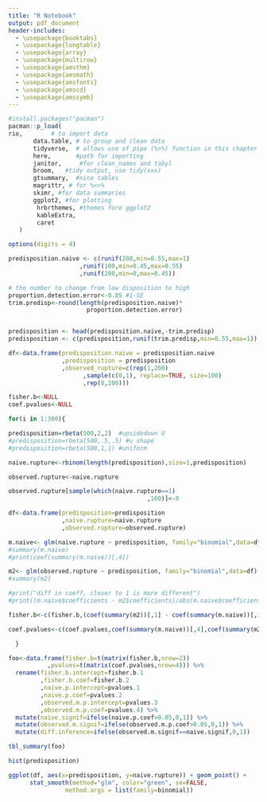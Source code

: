 ```yaml
---
title: "R Notebook"
output: pdf_document
header-includes:
  - \usepackage{booktabs}
  - \usepackage{longtable}
  - \usepackage{array}
  - \usepackage{multirow}
  - \usepackage{amsthm}
  - \usepackage{amsmath}
  - \usepackage{amsfonts}
  - \usepackage{amscd}
  - \usepackage{amssymb}
---
```


```r
#install.packages("pacman")
pacman::p_load(
rio,        # to import data
       data.table, # to group and clean data
       tidyverse,  # allows use of pipe (%>%) function in this chapter
       here,       #path for importing 
       janitor,     #for clean_names and tabyl
       broom,   #tidy output, use tidy(xxx)
       gtsummary,  #nice tables
       magrittr, # for %<>%
       skimr, #for data summaries
       ggplot2, #for plotting
        hrbrthemes, #themes fore ggplot2
        kableExtra,
        caret
   ) 

options(digits = 4)
```

```r


predisposition.naive <- c(runif(200,min=0.55,max=1)
                    ,runif(100,min=0.45,max=0.55)
                    ,runif(200,min=0,max=0.45))

# the number to change from low disposition to high
proportion.detection.error<-0.05 #1-SE
trim.predisp<-round(length(predisposition.naive)*
                      proportion.detection.error)


predisposition <- head(predisposition.naive,-trim.predisp)
predisposition <- c(predisposition,runif(trim.predisp,min=0.55,max=1))

df<-data.frame(predisposition.naive = predisposition.naive
               ,predisposition = predisposition
               ,observed_rupture=c(rep(1,200)
                     ,sample(c(0,1), replace=TRUE, size=100)
                     ,rep(0,200)))
```



```r

fisher.b<-NULL
coef.pvalues<-NULL

for(i in 1:300){

predisposition=rbeta(500,2,2)  #upsidedown U
#predisposition=rbeta(500,.5,.5) #u shape
#predisposition=rbeta(500,1,1) #uniform

naive.rupture<-rbinom(length(predisposition),size=1,predisposition)

observed.rupture<-naive.rupture

observed.rupture[sample(which(naive.rupture==1)
                                       ,100)]<-0

df<-data.frame(predisposition=predisposition
               ,naive.rupture=naive.rupture
               ,observed.rupture=observed.rupture)

m.naive<- glm(naive.rupture ~ predisposition, family="binomial",data=df)
#summary(m.naive)
#print(coef(summary(m.naive))[,4])

m2<- glm(observed.rupture ~ predisposition, family="binomial",data=df)
#summary(m2)

#print("diff in coeff, closer to 1 is more different")
#print((m.naive$coefficients - m2$coefficients)/abs(m.naive$coefficients))

fisher.b<-c(fisher.b,(coef(summary(m2))[,1] - coef(summary(m.naive))[,1])/abs(coef(summary(m.naive))[,1]))

coef.pvalues<-c(coef.pvalues,coef(summary(m.naive))[,4],coef(summary(m2))[,4])

  }

foo<-data.frame(fisher.b=t(matrix(fisher.b,nrow=2))
           ,pvalues=t(matrix(coef.pvalues,nrow=4))) %>% 
  rename(fisher.b.intercept=fisher.b.1
         ,fisher.b.coef=fisher.b.2
         ,naive.p.intercept=pvalues.1
         ,naive.p.coef=pvalues.2
         ,observed.m.p.intercept=pvalues.3
         ,observed.m.p.coef=pvalues.4) %>% 
  mutate(naive.signif=ifelse(naive.p.coef>0.05,0,1)) %>% 
  mutate(observed.m.signif=ifelse(observed.m.p.coef>0.05,0,1)) %>% 
  mutate(diff.inference=ifelse(observed.m.signif==naive.signif,0,1))


```


```r
tbl_summary(foo)
```


```r
hist(predisposition)
```


```r
ggplot(df, aes(x=predisposition, y=naive.rupture)) + geom_point() +
      stat_smooth(method="glm", color="green", se=FALSE,
                method.args = list(family=binomial))
```


